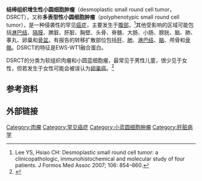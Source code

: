 {{Infobox medical condition
| name = 结缔组织增生性小圆细胞肿瘤
| image = Desmoplastic small round cell tumour - intermed mag.jpg <!-- Do NOT change the spelling of "tumour" here -- as it references a picture file. -->
| caption = 显微照片
| width = 250
| pronounce = 
| synonyms = desmoplastic small round cell tumor，DSRCT<ref>{{cite web |last1=RESERVED |first1=INSERM US14-- ALL RIGHTS |title=Orphanet: Desmoplastic small round cell tumor |url=https://www.orpha.net/consor/cgi-bin/OC_Exp.php?lng=en&Expert=83469 |website=www.orpha.net |access-date=17 November 2019 |language=en}}</ref><br>多表型性小圆细胞肿瘤<br>polyphenotypic small round cell tumor
| field = [[腫瘤科|腫瘤科]]
}}'''结缔组织增生性小圆细胞肿瘤'''（desmoplastic small round cell tumor，DSRCT），又称'''多表型性小圆细胞肿瘤'''（polyphenotypic small round cell tumor），是一种侵袭性的罕见[[癌症|癌症]]，主要发生于[[腹|腹部]]，<ref>Lee YS, Hsiao CH: Desmoplastic small round cell tumor: a clinicopathologic, immunohistochemical and molecular study of four patients. J Formos Med Assoc 2007; 106: 854–860.</ref>其他受影响的区域可能包括[[淋巴結|淋巴结]]、[[橫膈膜|隔膜]]、脾脏、肝脏、胸壁、头骨、脊髓、大肠、小肠、膀胱、脑、肺、睾丸、卵巢和[[骨盆|骨盆]]。有报告的转移扩散部位包括[[肝臟|肝]]、[[肺|肺]]、[[淋巴結|淋巴结]]、[[脑|脑]]、颅骨和[[骨骼|骨骼]]。DSRCT的特征是EWS-WT1融合蛋白。

DSRCT的分类为软组织肉瘤和小圆蓝细胞瘤，最常见于男性儿童，很少见于女性，但若发生于女性可能会被误认为[[卵巢癌|卵巢癌]]。<ref name="pmid18081791">{{Cite journal|title=Desmoplastic small round cell tumor masquerading as advanced ovarian cancer|journal=Int J Gynecol Cancer|issue=4|doi=10.1111/j.1525-1438.2007.01110.x|year=2007|volume=18|pages=847–50|pmid=18081791}}</ref>

== 参考资料 ==
{{Reflist}}

== 外部链接 ==
{{Medical condition classification and resources|ICD10=C48.2|ICD9=|ICDO=8806/3|MeshID=D058405|Orphanet=83469}}
{{Soft tissue tumors and sarcomas}}
{{染色体异常}}
{{消化系统肿瘤}}
[[Category:肉瘤|Category:肉瘤]]
[[Category:罕见癌症|Category:罕见癌症]]
[[Category:小蓝圆细胞肿瘤|Category:小蓝圆细胞肿瘤]]
[[Category:肝脏病学|Category:肝脏病学]]